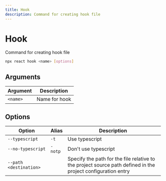---
title: Hook
description: Command for creating hook file
---

# Hook

<Description>Command for creating hook file</Description>

```bash
npx react hook <name> [options]
```

## Arguments

| Argument             | Description   |
| -------------------- | ------------- |
| <code><name\></code> | Name for hook |

## Options

| Option                             | Alias              | Description                                                                                                  |
| ---------------------------------- | ------------------ | ------------------------------------------------------------------------------------------------------------ |
| <code>--typescript</code>          | <code>-t</code>    | Use typescript                                                                                               |
| <code>--no-typescript</code>       | <code>-notp</code> | Don't use typescript                                                                                         |
| <code>--path <destination\></code> | <EmptyColumn />    | Specify the path for the file relative to the project source path defined in the project configuration entry |
